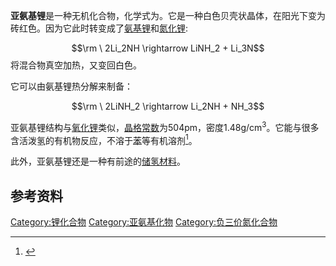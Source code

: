 {{Chembox
| ImageFile = Lithium imide.png
|  ImageSize = 200px
|  ImageAlt =
| IUPACName = Lithium imide
| OtherNames =
| Section1 = {{Chembox Identifiers
|  CASNo = 12135-01-2
|  CASNo_Ref = {{cascite|correct|CAS}}
|  PubChem =
|  SMILES = }}
| Section2 = {{Chembox Properties
|  Formula = Li<sub>2</sub>NH
|  MolarMass = 28.897
|  Appearance =
|  Density = 1.48 g/cm<sup>3</sup>
|  MeltingPt =
|  BoilingPt =
|  Solubility = }}
| Section3 = {{Chembox Hazards
|  MainHazards =
|  FlashPt =
|  Autoignition = }}
}}

'''亚氨基锂'''是一种无机化合物，化学式为{{chem|Li|2|NH}}。它是一种白色贝壳状晶体，在阳光下变为砖红色。因为它此时转变成了[[氨基锂|氨基锂]]和[[氮化锂|氮化锂]]:
:<math>\rm \ 2Li_2NH \rightarrow LiNH_2 + Li_3N</math>
将混合物真空加热，又变回白色。

它可以由氨基锂热分解来制备：

:<math>\rm \ 2LiNH_2 \rightarrow Li_2NH + NH_3</math>

亚氨基锂结构与[[氧化锂|氧化锂]]类似，[[晶格常数|晶格常数]]为504pm，密度1.48g/cm<sup>3</sup>。它能与很多含活泼氢的有机物反应，不溶于[[苯|苯]]等有机溶剂<ref name=wjhxcs>{{cite book|title=《无机化学丛书》第一卷：稀有气体、氢、碱金属|pages=P338|author=张青莲|isbn=7-03-002238-6|location=北京|publisher=科学出版社}}</ref>。

此外，亚氨基锂还是一种有前途的[[储氢材料|储氢材料]]。

== 参考资料 ==
{{reflist}}

{{锂化合物}}

[[Category:锂化合物|Category:锂化合物]]
[[Category:亚氨基化物|Category:亚氨基化物]]
[[Category:负三价氮化合物|Category:负三价氮化合物]]

{{inorganic-compound-stub}}